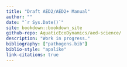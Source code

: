 ```yaml
---
title: "Draft AED2/AED2+ Manual"
author: ""
date: "`r Sys.Date()`"
site: bookdown::bookdown_site
github-repo: AquaticEcoDynamics/aed-science/
description: "Work in progress."
bibliography: ["pathogens.bib"]
biblio-style: "apalike"
link-citations: true
---
```



